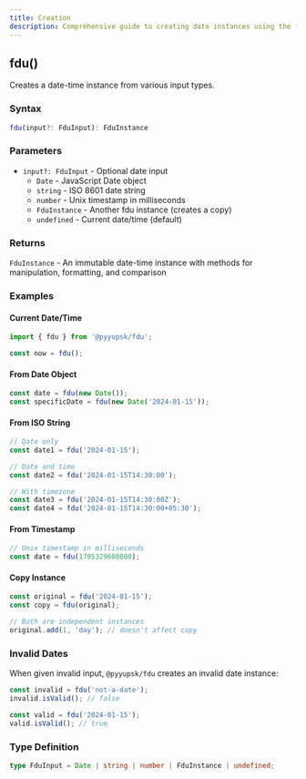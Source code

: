 ```yaml
---
title: Creation
description: Comprehensive guide to creating date instances using the fdu() constructor. Learn how to create dates from ISO strings, timestamps, Date objects, and other fdu instances with full TypeScript support and validation for building robust date-based applications.
---
```


## fdu()

Creates a date-time instance from various input types.

### Syntax

```typescript
fdu(input?: FduInput): FduInstance
```

### Parameters

- `input?: FduInput` - Optional date input
  - `Date` - JavaScript Date object
  - `string` - ISO 8601 date string
  - `number` - Unix timestamp in milliseconds
  - `FduInstance` - Another fdu instance (creates a copy)
  - `undefined` - Current date/time (default)

### Returns

`FduInstance` - An immutable date-time instance with methods for manipulation, formatting, and comparison

### Examples

#### Current Date/Time

```typescript
import { fdu } from '@pyyupsk/fdu';

const now = fdu();
```

#### From Date Object

```typescript
const date = fdu(new Date());
const specificDate = fdu(new Date('2024-01-15'));
```

#### From ISO String

```typescript
// Date only
const date1 = fdu('2024-01-15');

// Date and time
const date2 = fdu('2024-01-15T14:30:00');

// With timezone
const date3 = fdu('2024-01-15T14:30:00Z');
const date4 = fdu('2024-01-15T14:30:00+05:30');
```

#### From Timestamp

```typescript
// Unix timestamp in milliseconds
const date = fdu(1705329600000);
```

#### Copy Instance

```typescript
const original = fdu('2024-01-15');
const copy = fdu(original);

// Both are independent instances
original.add(1, 'day'); // doesn't affect copy
```

### Invalid Dates

When given invalid input, `@pyyupsk/fdu` creates an invalid date instance:

```typescript
const invalid = fdu('not-a-date');
invalid.isValid(); // false

const valid = fdu('2024-01-15');
valid.isValid(); // true
```

### Type Definition

```typescript
type FduInput = Date | string | number | FduInstance | undefined;
```
